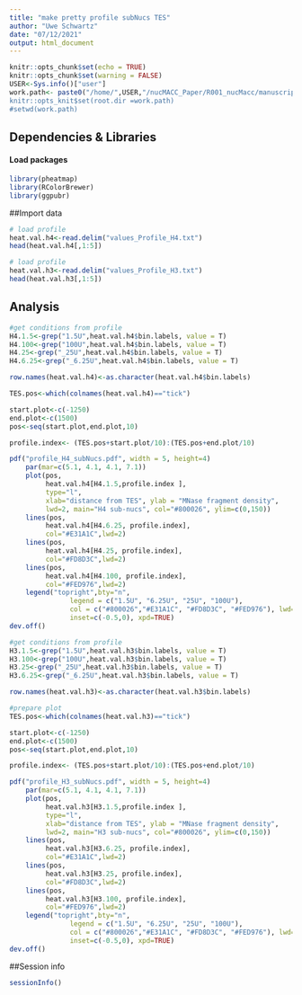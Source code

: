 ```yaml
---
title: "make pretty profile subNucs TES"
author: "Uwe Schwartz"
date: "07/12/2021"
output: html_document
---
```


```r
knitr::opts_chunk$set(echo = TRUE)
knitr::opts_chunk$set(warning = FALSE)
USER<-Sys.info()["user"]
work.path<- paste0("/home/",USER,"/nucMACC_Paper/R001_nucMacc/manuscript_figures/Fig1/profiles/subNucs_TES_profile/)
knitr::opts_knit$set(root.dir =work.path)
#setwd(work.path)
```

## Dependencies & Libraries

#### Load packages
```r
library(pheatmap)
library(RColorBrewer)
library(ggpubr)
```

##Import data

```r
# load profile
heat.val.h4<-read.delim("values_Profile_H4.txt")
head(heat.val.h4[,1:5])

# load profile
heat.val.h3<-read.delim("values_Profile_H3.txt")
head(heat.val.h3[,1:5])

```


## Analysis

```r
#get conditions from profile
H4.1.5<-grep("1.5U",heat.val.h4$bin.labels, value = T)
H4.100<-grep("100U",heat.val.h4$bin.labels, value = T)
H4.25<-grep("_25U",heat.val.h4$bin.labels, value = T)
H4.6.25<-grep("_6.25U",heat.val.h4$bin.labels, value = T)

row.names(heat.val.h4)<-as.character(heat.val.h4$bin.labels)

TES.pos<-which(colnames(heat.val.h4)=="tick")

start.plot<-c(-1250)
end.plot<-c(1500)
pos<-seq(start.plot,end.plot,10)

profile.index<- (TES.pos+start.plot/10):(TES.pos+end.plot/10)

pdf("profile_H4_subNucs.pdf", width = 5, height=4)
    par(mar=c(5.1, 4.1, 4.1, 7.1))
    plot(pos,
         heat.val.h4[H4.1.5,profile.index ], 
         type="l", 
         xlab="distance from TES", ylab = "MNase fragment density",
         lwd=2, main="H4 sub-nucs", col="#800026", ylim=c(0,150))
    lines(pos,
         heat.val.h4[H4.6.25, profile.index],
         col="#E31A1C",lwd=2)
    lines(pos,
         heat.val.h4[H4.25, profile.index],
         col="#FD8D3C",lwd=2)
    lines(pos,
         heat.val.h4[H4.100, profile.index],
         col="#FED976",lwd=2)
    legend("topright",bty="n",
               legend = c("1.5U", "6.25U", "25U", "100U"),
               col = c("#800026","#E31A1C", "#FD8D3C", "#FED976"), lwd=2,
               inset=c(-0.5,0), xpd=TRUE)
dev.off()


```
```r
#get conditions from profile
H3.1.5<-grep("1.5U",heat.val.h3$bin.labels, value = T)
H3.100<-grep("100U",heat.val.h3$bin.labels, value = T)
H3.25<-grep("_25U",heat.val.h3$bin.labels, value = T)
H3.6.25<-grep("_6.25U",heat.val.h3$bin.labels, value = T)

row.names(heat.val.h3)<-as.character(heat.val.h3$bin.labels)

#prepare plot
TES.pos<-which(colnames(heat.val.h3)=="tick")

start.plot<-c(-1250)
end.plot<-c(1500)
pos<-seq(start.plot,end.plot,10)

profile.index<- (TES.pos+start.plot/10):(TES.pos+end.plot/10)

pdf("profile_H3_subNucs.pdf", width = 5, height=4)
    par(mar=c(5.1, 4.1, 4.1, 7.1))
    plot(pos,
         heat.val.h3[H3.1.5,profile.index ], 
         type="l", 
         xlab="distance from TES", ylab = "MNase fragment density",
         lwd=2, main="H3 sub-nucs", col="#800026", ylim=c(0,150))
    lines(pos,
         heat.val.h3[H3.6.25, profile.index],
         col="#E31A1C",lwd=2)
    lines(pos,
         heat.val.h3[H3.25, profile.index],
         col="#FD8D3C",lwd=2)
    lines(pos,
         heat.val.h3[H3.100, profile.index],
         col="#FED976",lwd=2)
    legend("topright",bty="n",
               legend = c("1.5U", "6.25U", "25U", "100U"),
               col = c("#800026","#E31A1C", "#FD8D3C", "#FED976"), lwd=2,
               inset=c(-0.5,0), xpd=TRUE)
dev.off()


```



##Session info
```r
sessionInfo()
```




